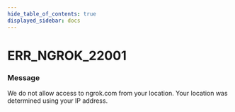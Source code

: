 ```yaml
---
hide_table_of_contents: true
displayed_sidebar: docs
---
```



# ERR_NGROK_22001

### Message

We do not allow access to ngrok.com from your location. Your location was determined using your IP address.

<ErrorDetails error="err_ngrok_22001" />

